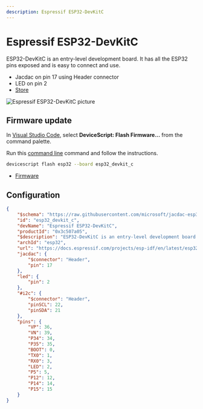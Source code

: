```yaml
---
description: Espressif ESP32-DevKitC
---
```

# Espressif ESP32-DevKitC

ESP32-DevKitC is an entry-level development board. It has all the ESP32 pins exposed and is easy to connect and use.


- Jacdac on pin 17 using Header connector
- LED on pin 2
- [Store](https://docs.espressif.com/projects/esp-idf/en/latest/esp32/hw-reference/esp32/get-started-devkitc.html)



![Espressif ESP32-DevKitC picture](https://microsoft.github.io/jacdac-docs/images/devices/espressif/esp32devkitcdevicescriptv40.catalog.jpg)


## Firmware update

In [Visual Studio Code](/getting-started/vscode),
select **DeviceScript: Flash Firmware...** from the command palette.
        
Run this [command line](/api/cli) command and follow the instructions.

```bash
devicescript flash esp32 --board esp32_devkit_c
```


- [Firmware](https://github.com/microsoft/jacdac-esp32/releases/latest/download/devicescript-esp32-esp32_devkit_c-0x1000.bin)

## Configuration

```json title="esp32_devkit_c.json"
{
    "$schema": "https://raw.githubusercontent.com/microsoft/jacdac-esp32/main/boards/esp32deviceconfig.schema.json",
    "id": "esp32_devkit_c",
    "devName": "Espressif ESP32-DevKitC",
    "productId": "0x3c507a05",
    "$description": "ESP32-DevKitC is an entry-level development board. It has all the ESP32 pins exposed and is easy to connect and use.",
    "archId": "esp32",
    "url": "https://docs.espressif.com/projects/esp-idf/en/latest/esp32/hw-reference/esp32/get-started-devkitc.html",
    "jacdac": {
        "$connector": "Header",
        "pin": 17
    },
    "led": {
        "pin": 2
    },
    "#i2c": {
        "$connector": "Header",
        "pinSCL": 22,
        "pinSDA": 21
    },
    "pins": {
        "VP": 36,
        "VN": 39,
        "P34": 34,
        "P35": 35,
        "BOOT": 0,
        "TX0": 1,
        "RX0": 3,
        "LED": 2,
        "P5": 5,
        "P12": 12,
        "P14": 14,
        "P15": 15
    }
}
```
